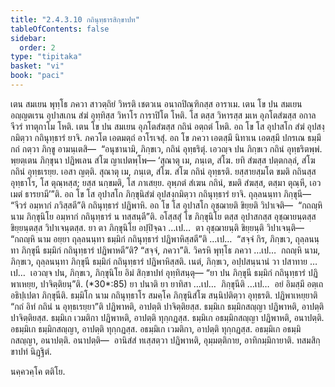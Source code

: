 ```yaml
---
title: "2.4.3.10 กถินุทฺธารสิกฺขาปท"
tableOfContents: false
sidebar:
  order: 2
type: "tipitaka"
basket: "vi"
book: "paci"
---
```



<DynamicBreadcrumb />

<Division number="925" book="paci">

<Paragraph number="2872" book="paci">
เตน สมเยน พุทฺโธ ภควา สาวตฺถิยํ วิหรติ เชตวเน อนาถปิณฺฑิกสฺส อาราเม. เตน โข ปน สมเยน อญฺญตเรน อุปาสเกน สํฆํ อุทฺทิสฺส วิหาโร การาปิโต โหติ. โส ตสฺส วิหารสฺส มเห อุภโตสํฆสฺส อกาลจีวรํ ทาตุกาโม โหติ. เตน โข ปน สมเยน อุภโตสํฆสฺส กถินํ อตฺถตํ โหติ. อถ โข โส อุปาสโก สํฆํ อุปสงฺกมิตฺวา กถินุทฺธารํ ยาจิ. ภควโต เอตมตฺถํ อาโรเจสุํ. อถ โข ภควา เอตสฺมึ นิทาเน เอตสฺมึ ปกรเณ ธมฺมึ กถํ กตฺวา ภิกฺขู อามนฺเตสิ—  “อนุชานามิ, ภิกฺขเว, กถินํ อุทฺธริตุํ. เอวญฺจ ปน ภิกฺขเว กถินํ อุทฺธริตพฺพํ. พฺยตฺเตน ภิกฺขุนา ปฏิพเลน สํโฆ ญาเปตพฺโพ—
</Paragraph>

</Division>
<Division number="926" book="paci">

<Paragraph number="2873" book="paci">
‘สุณาตุ เม, ภนฺเต, สํโฆ. ยทิ สํฆสฺส ปตฺตกลฺลํ, สํโฆ กถินํ อุทฺธเรยฺย. เอสา ญตฺติ.
</Paragraph>

<Paragraph number="2874" book="paci">
สุณาตุ เม, ภนฺเต, สํโฆ. สํโฆ กถินํ อุทฺธรติ. ยสฺสายสฺมโต ขมติ กถินสฺส อุทฺธาโร, โส ตุณฺหสฺส; ยสฺส นกฺขมติ, โส ภาเสยฺย.
</Paragraph>

<Paragraph number="2875" book="paci">
อุพฺภตํ สํเฆน กถินํ, ขมติ สํฆสฺส, ตสฺมา ตุณฺหี, เอวเมตํ ธารยามี’”ติ.
</Paragraph>

</Division>
<Division number="927" book="paci">

<Paragraph number="2876" book="paci">
อถ โข โส อุปาสโก ภิกฺขุนิสํฆํ อุปสงฺกมิตฺวา กถินุทฺธารํ ยาจิ. ถุลฺลนนฺทา ภิกฺขุนี—  “จีวรํ อมฺหากํ ภวิสฺสตี”ติ กถินุทฺธารํ ปฏิพาหิ. อถ โข โส อุปาสโก อุชฺฌายติ ขิยฺยติ วิปาเจติ—  “กถญฺหิ นาม ภิกฺขุนิโย อมฺหากํ กถินุทฺธารํ น ทสฺสนฺตี”ติ.
</Paragraph>

<Paragraph number="2877" book="paci">
อโสฺสสุํ โข ภิกฺขุนิโย ตสฺส อุปาสกสฺส อุชฺฌายนฺตสฺส ขิยฺยนฺตสฺส วิปาเจนฺตสฺส. ยา ตา ภิกฺขุนิโย อปฺปิจฺฉา …เป…  ตา อุชฺฌายนฺติ ขิยฺยนฺติ วิปาเจนฺติ—  “กถญฺหิ นาม อยฺยา ถุลฺลนนฺทา ธมฺมิกํ กถินุทฺธารํ ปฏิพาหิสฺสตี”ติ …เป…  “สจฺจํ กิร, ภิกฺขเว, ถุลฺลนนฺทา ภิกฺขุนี ธมฺมิกํ กถินุทฺธารํ ปฏิพาหตี”ติ? “สจฺจํ, ภควา”ติ. วิครหิ พุทฺโธ ภควา …เป…  กถญฺหิ นาม, ภิกฺขเว, ถุลฺลนนฺทา ภิกฺขุนี ธมฺมิกํ กถินุทฺธารํ ปฏิพาหิสฺสติ. เนตํ, ภิกฺขเว, อปฺปสนฺนานํ วา ปสาทาย …เป…  เอวญฺจ ปน, ภิกฺขเว, ภิกฺขุนิโย อิมํ สิกฺขาปทํ อุทฺทิสนฺตุ—
</Paragraph>

</Division>
<Division number="928" book="paci">

<Paragraph number="2878" book="paci">
<Emphasis>“ยา ปน ภิกฺขุนี ธมฺมิกํ กถินุทฺธารํ ปฏิพาเหยฺย, ปาจิตฺติยนฺ”</Emphasis>ติ. (*30*:<Emphasis>85</Emphasis>)
</Paragraph>

</Division>
<Division number="929" book="paci">

<Paragraph number="2879" book="paci">
<Emphasis>ยา ปนา</Emphasis>ติ ยา ยาทิสา …เป…  <Emphasis>ภิกฺขุนี</Emphasis>ติ …เป…  อยํ อิมสฺมึ อตฺเถ อธิปฺเปตา ภิกฺขุนีติ.
</Paragraph>

<Paragraph number="2880" book="paci">
<Emphasis>ธมฺมิโก</Emphasis> นาม กถินุทฺธาโร สมคฺโค ภิกฺขุนิสํโฆ สนฺนิปติตฺวา อุทฺธรติ.
</Paragraph>

<Paragraph number="2881" book="paci">
<Emphasis>ปฏิพาเหยฺยา</Emphasis>ติ “กถํ อิทํ กถินํ น อุทฺธเรยฺยา”ติ ปฏิพาหติ, อาปตฺติ ปาจิตฺติยสฺส.
</Paragraph>

</Division>
<Division number="930" book="paci">

<Paragraph number="2882" book="paci">
ธมฺมิเก ธมฺมิกสญฺญา ปฏิพาหติ, อาปตฺติ ปาจิตฺติยสฺส. ธมฺมิเก เวมติกา ปฏิพาหติ, อาปตฺติ ทุกฺกฏสฺส. ธมฺมิเก อธมฺมิกสญฺญา ปฏิพาหติ, อนาปตฺติ. อธมฺมิเก ธมฺมิกสญฺญา, อาปตฺติ ทุกฺกฏสฺส. อธมฺมิเก เวมติกา, อาปตฺติ ทุกฺกฏสฺส. อธมฺมิเก อธมฺมิกสญฺญา, อนาปตฺติ.
</Paragraph>

</Division>
<Division number="931" book="paci">

<Paragraph number="2883" book="paci">
อนาปตฺติ—  อานิสํสํ ทเสฺสตฺวา ปฏิพาหติ, อุมฺมตฺติกาย, อาทิกมฺมิกายาติ.

</Paragraph>
</Division>

<Paragraph number="2884" type="center" book="paci">
ทสมสิกฺขาปทํ นิฏฺฐิตํ.

  
นคฺควคฺโค ตติโย.
</Paragraph>